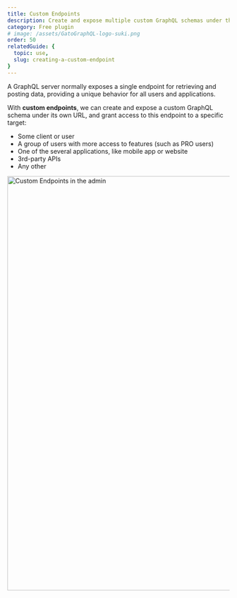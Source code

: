 ```yaml
---
title: Custom Endpoints
description: Create and expose multiple custom GraphQL schemas under their own URL, for different users, applications, external services, or other.
category: Free plugin
# image: /assets/GatoGraphQL-logo-suki.png
order: 50
relatedGuide: {
  topic: use,
  slug: creating-a-custom-endpoint
}
---
```


A GraphQL server normally exposes a single endpoint for retrieving and posting data, providing a unique behavior for all users and applications.

With **custom endpoints**, we can create and expose a custom GraphQL schema under its own URL, and grant access to this endpoint to a specific target:

- Some client or user
- A group of users with more access to features (such as PRO users)
- One of the several applications, like mobile app or website
- 3rd-party APIs
- Any other

<Image
  src="/assets/guides/upstream/custom-endpoints-page.png"
  width="1024"
  height="940"
  alt="Custom Endpoints in the admin"
  caption="Custom Endpoints in the admin"
/>
